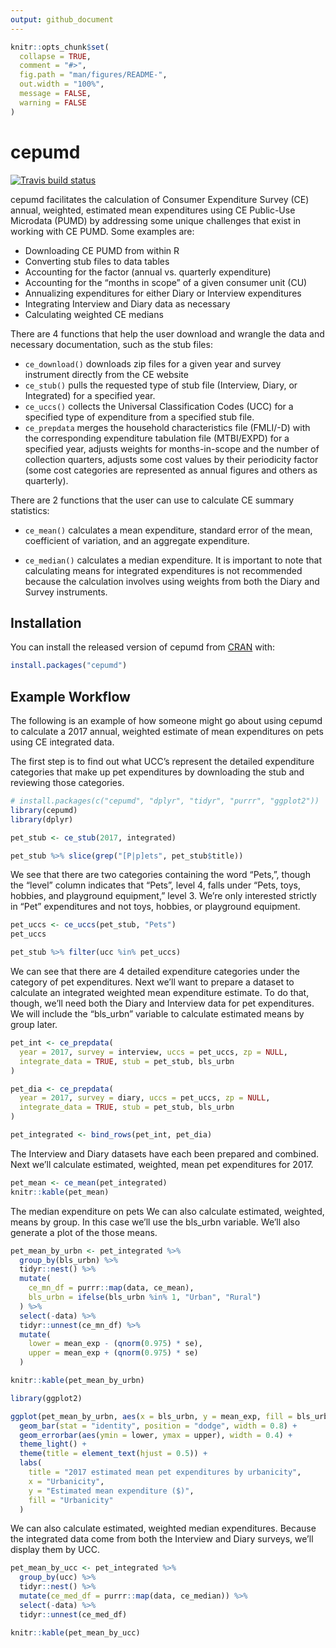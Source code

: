 ```yaml
---
output: github_document
---
```


<!-- README.md is generated from README.Rmd. Please edit that file -->

```r
knitr::opts_chunk$set(
  collapse = TRUE,
  comment = "#>",
  fig.path = "man/figures/README-",
  out.width = "100%",
  message = FALSE,
  warning = FALSE
)
```
# cepumd

<!-- badges: start -->
[![Travis build status](https://travis-ci.org/arcenis-r/cepumd.svg?branch=master)](https://travis-ci.org/arcenis-r/cepumd)
<!-- badges: end -->

cepumd facilitates the calculation of Consumer Expenditure Survey (CE) annual, weighted, estimated mean expenditures using CE Public-Use Microdata (PUMD) by addressing some unique challenges that exist in working with CE PUMD. Some examples are:

* Downloading CE PUMD from within R
* Converting stub files to data tables
* Accounting for the factor (annual vs. quarterly expenditure)
* Accounting for the "months in scope" of a given consumer unit (CU)
* Annualizing expenditures for either Diary or Interview expenditures
* Integrating Interview and Diary data as necessary
* Calculating weighted CE medians

There are 4 functions that help the user download and wrangle the data and necessary documentation, such as the stub files:

* `ce_download()` downloads zip files for a given year and survey instrument directly from the CE website
* `ce_stub()` pulls the requested type of stub file (Interview, Diary, or Integrated) for a specified year.
* `ce_uccs()` collects the Universal Classification Codes (UCC) for a specified type of expenditure from a specified stub file.
* `ce_prepdata` merges the household characteristics file (FMLI/-D) with the corresponding expenditure tabulation file (MTBI/EXPD) for a specified year, adjusts weights for months-in-scope and the number of collection quarters, adjusts some cost values by their periodicity factor (some cost categories are represented as annual figures and others as quarterly).

There are 2 functions that the user can use to calculate CE summary statistics:

* `ce_mean()` calculates a mean expenditure, standard error of the mean, coefficient of variation, and an aggregate expenditure.

* `ce_median()` calculates a median expenditure. It is important to note that calculating means for integrated expenditures is not recommended because the calculation involves using weights from both the Diary and Survey instruments.

## Installation

You can install the released version of cepumd from [CRAN](https://CRAN.R-project.org) with:

``` r
install.packages("cepumd")
```

## Example Workflow

The following is an example of how someone might go about using cepumd to calculate a 2017 annual, weighted estimate of mean expenditures on pets using CE integrated data.

The first step is to find out what UCC's represent the detailed expenditure categories that make up pet expenditures by downloading the stub and reviewing those categories.

```r
# install.packages(c("cepumd", "dplyr", "tidyr", "purrr", "ggplot2"))
library(cepumd)
library(dplyr)

pet_stub <- ce_stub(2017, integrated)

pet_stub %>% slice(grep("[P|p]ets", pet_stub$title))
```

We see that there are two categories containing the word "Pets,", though the "level" column indicates that "Pets", level 4, falls under "Pets, toys, hobbies, and playground equipment," level 3. We're only interested strictly in "Pet" expenditures and not toys, hobbies, or playground equipment.

```r
pet_uccs <- ce_uccs(pet_stub, "Pets")
pet_uccs

pet_stub %>% filter(ucc %in% pet_uccs)
```

We can see that there are 4 detailed expenditure categories under the category of pet expenditures. Next we'll want to prepare a dataset to calculate an integrated weighted mean expenditure estimate. To do that, though, we'll need both the Diary and Interview data for pet expenditures. We will include the "bls_urbn" variable to calculate estimated means by group later.

```r
pet_int <- ce_prepdata(
  year = 2017, survey = interview, uccs = pet_uccs, zp = NULL, 
  integrate_data = TRUE, stub = pet_stub, bls_urbn
)

pet_dia <- ce_prepdata(
  year = 2017, survey = diary, uccs = pet_uccs, zp = NULL, 
  integrate_data = TRUE, stub = pet_stub, bls_urbn
)

pet_integrated <- bind_rows(pet_int, pet_dia)
```

The Interview and Diary datasets have each been prepared and combined. Next we'll calculate estimated, weighted, mean pet expenditures for 2017.

```r
pet_mean <- ce_mean(pet_integrated)
knitr::kable(pet_mean)
```

The median expenditure on pets We can also calculate estimated, weighted, means by group. In this case we'll use the bls_urbn variable. We'll also generate a plot of the those means.
```r
pet_mean_by_urbn <- pet_integrated %>%
  group_by(bls_urbn) %>%
  tidyr::nest() %>%
  mutate(
    ce_mn_df = purrr::map(data, ce_mean),
    bls_urbn = ifelse(bls_urbn %in% 1, "Urban", "Rural")
  ) %>% 
  select(-data) %>% 
  tidyr::unnest(ce_mn_df) %>%
  mutate(
    lower = mean_exp - (qnorm(0.975) * se),
    upper = mean_exp + (qnorm(0.975) * se)
  )

knitr::kable(pet_mean_by_urbn)

library(ggplot2)

ggplot(pet_mean_by_urbn, aes(x = bls_urbn, y = mean_exp, fill = bls_urbn)) +
  geom_bar(stat = "identity", position = "dodge", width = 0.8) +
  geom_errorbar(aes(ymin = lower, ymax = upper), width = 0.4) +
  theme_light() +
  theme(title = element_text(hjust = 0.5)) +
  labs(
    title = "2017 estimated mean pet expenditures by urbanicity",
    x = "Urbanicity",
    y = "Estimated mean expenditure ($)",
    fill = "Urbanicity"
  )
```

We can also calculate estimated, weighted median expenditures. Because the integrated data come from both the Interview and Diary surveys, we'll display them by UCC.
```r
pet_mean_by_ucc <- pet_integrated %>%
  group_by(ucc) %>%
  tidyr::nest() %>%
  mutate(ce_med_df = purrr::map(data, ce_median)) %>% 
  select(-data) %>% 
  tidyr::unnest(ce_med_df)

knitr::kable(pet_mean_by_ucc)
```
